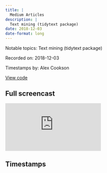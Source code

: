```yaml
---
title: |
  Medium Articles
description: |
  Text mining (tidytext package)
date: 2018-12-03
date-format: long
---
```


Notable topics: Text mining (tidytext package)

Recorded on: 2018-12-03

Timestamps by: Alex Cookson

[View code](https://github.com/dgrtwo/data-screencasts/blob/master/medium-datasci.Rmd)

## Full screencast

<iframe class="video" src="https://www.youtube.com/embed/C69QyycHsgE" title="YouTube video player" frameborder="0" allow="accelerometer; autoplay; clipboard-write; encrypted-media; gyroscope; picture-in-picture" allowfullscreen></iframe>

## Timestamps

<script id="timestamps" type="application-json">[{"timestamp_with_hours":"0:5:40","description":"Using summarise_at and starts_with functions to quickly sum up all variables starting with \"tag_\"","functions":"summarise_at | starts_with","timestamp_sec":340},{"timestamp_with_hours":"0:6:55","description":"Using gather function (now pivot_longer) to convert topic tag variables from wide to tall (tidy) format","functions":"gather","timestamp_sec":415},{"timestamp_with_hours":"0:8:10","description":"Explanation of how gathering step above will let us find the most/least common tags","timestamp_sec":490},{"timestamp_with_hours":"0:9:00","description":"Explanation of using median (instead of mean) as measure of central tendency for number of claps an article got","functions":"median","timestamp_sec":540},{"timestamp_with_hours":"0:9:50","description":"Visualizing log-normal (ish) distribution of number of claps an article gets","timestamp_sec":590},{"timestamp_with_hours":"0:12:05","description":"Using pmin function to bin reading times of 10 minutes or more to cap out at 10 minutes","functions":"pmin","timestamp_sec":725},{"timestamp_with_hours":"0:12:35","description":"Changing scale_x_continuous function's breaks argument to get custom labels and tick marks on a histogram","functions":"scale_x_continuous","timestamp_sec":755},{"timestamp_with_hours":"0:14:35","description":"Discussion of using mean vs. median as measure of central tendency for reading time (he decides on mean)","timestamp_sec":875},{"timestamp_with_hours":"0:16:00","description":"Starting text mining analysis","timestamp_sec":960},{"timestamp_with_hours":"0:16:40","description":"Using unnest_tokens function from tidytext package to split character string into individual words","functions":"unnest_tokens","packages":"tidytext","timestamp_sec":1000},{"timestamp_with_hours":"0:17:50","description":"Explanation of stop words and using anti_join function from tidytext package to get rid of them","functions":"anti_join","packages":"tidytext","timestamp_sec":1070},{"timestamp_with_hours":"0:20:20","description":"Using str_detect function to filter out \"words\" that are just numbers (e.g., \"2\", \"35\")","functions":"str_detect","timestamp_sec":1220},{"timestamp_with_hours":"0:22:35","description":"Quick analysis of which individual words are associated with more/fewer claps (\"What are the hype words?\")","timestamp_sec":1355},{"timestamp_with_hours":"0:25:15","description":"Using geometric mean as alternative to median to get more distinction between words (note 27:33 where he makes a quick fix)","timestamp_sec":1515},{"timestamp_with_hours":"0:28:10","description":"Starting analysis of clusters of related words (e.g., \"neural\" is linked to \"network\")","timestamp_sec":1690},{"timestamp_with_hours":"0:30:30","description":"Finding correlations pairs of words using pairwise_cor function from widyr package","functions":"pairwise_cor","packages":"widyr","timestamp_sec":1830},{"timestamp_with_hours":"0:34:00","description":"Using ggraph and igraph packages to make network plot of correlated pairs of words","packages":"ggraph | igraph","timestamp_sec":2040},{"timestamp_with_hours":"0:35:00","description":"Using geom_node_text to add labels for points (vertices) in the network plot","functions":"geom_node_text","timestamp_sec":2100},{"timestamp_with_hours":"0:38:40","description":"Filtering original data to only include words appear in the network plot (150 word pairs with most correlation)","timestamp_sec":2320},{"timestamp_with_hours":"0:40:10","description":"Adding colour as a dimension to the network plot, representing geometric mean of claps","timestamp_sec":2410},{"timestamp_with_hours":"0:40:50","description":"Changing default colour scale to one with Blue = Low and High = Red with scale_colour_gradient2 function","functions":"scale_colour_gradient2","timestamp_sec":2450},{"timestamp_with_hours":"0:43:15","description":"Adding dark outlines to points on network plot with a hack","timestamp_sec":2595},{"timestamp_with_hours":"0:44:45","description":"Starting to predict number of claps based on title tag (Lasso regression)","timestamp_sec":2685},{"timestamp_with_hours":"0:45:50","description":"Explanation of data format needed to conduct Lasso regression (and using cast_sparse function to get sparse matrix)","functions":"cast_sparse","timestamp_sec":2750},{"timestamp_with_hours":"0:47:45","description":"Bringing in number of claps to the sparse matrix (un-tidy methods)","timestamp_sec":2865},{"timestamp_with_hours":"0:49:00","description":"Using cv.glmnet function (cv = cross validated) from glmnet package to run Lasso regression","functions":"cv.glmnet","packages":"glmnet","timestamp_sec":2940},{"timestamp_with_hours":"0:49:55","description":"Finding and fixing mistake in defining Lasso model","timestamp_sec":2995},{"timestamp_with_hours":"0:51:05","description":"Explanation of Lasso model","timestamp_sec":3065},{"timestamp_with_hours":"0:52:35","description":"Using tidy function from the broom package to tidy up the Lasso model","functions":"tidy","packages":"broom","timestamp_sec":3155},{"timestamp_with_hours":"0:54:35","description":"Visualizing how specific words affect the prediction of claps as lambda (Lasso's penalty parameter) changes","timestamp_sec":3275},{"timestamp_with_hours":"1:00:20","description":"Summary of screencast","timestamp_sec":3620}]</script>
